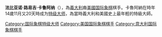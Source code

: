 {{Infobox chess player
|name = Fabiano Caruana<br/>法比亞諾·卡魯阿納
|image = Fabiano Caruana 2013(2).jpg
|caption = 卡魯阿納於2013年
|birthname = Fabiano Luigi Caruana
|country = {{USA}}<br/>{{ITA}}(2005–2015)
|birth_date = {{birth date and age|1992|7|30}}
|birth_place = {{USA}}[[弗羅里達州|弗羅里達州]][[邁阿密|邁阿密]]
|death_date = 
|death_place = 
|title = [[西洋棋特級大師|西洋棋特級大師]] (2007)
|worldchampion = 
|peakrating    = 2844 (2014年10月) <!--please note that only ratings published by FIDE are acceptable. Unofficial live ratings, such as those published by the site 2700chess.com, are not used in a player's infobox-->
|rating =
|ranking       = No. 5 (2022年3月)
|peakranking   = No. 2 (2014年10月)
|FideID = 2020009
}}
'''法比亚诺·路易吉·卡鲁阿纳'''（{{bd|1992年|7月30日||}}），為[[義大利|義大利]]裔[[美國|美國]][[国际象棋|国际象棋]]棋手。卡魯阿納在時年14歲11月又20天時成为[[国际象棋特级大师|特级大师]]，為當時義大利和美國史上最年輕的特級大師。

{{chess-bio-stub}}
[[Category:国际象棋特级大师|Category:国际象棋特级大师]]
[[Category:美国国际象棋棋手|Category:美国国际象棋棋手]]
[[Category:意大利国际象棋棋手|Category:意大利国际象棋棋手]]